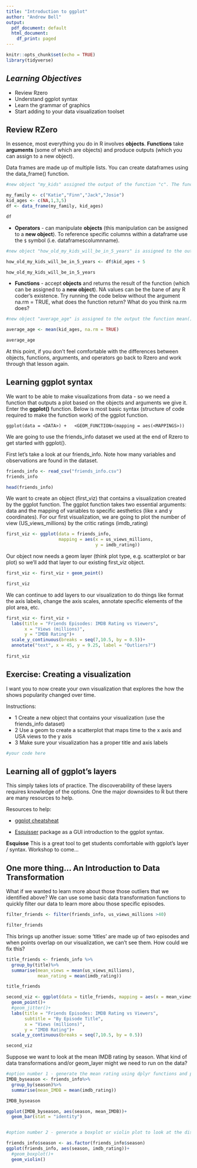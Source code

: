 ```yaml
---
title: "Introduction to ggplot"
author: "Andrew Bell"
output:
  pdf_document: default
  html_document:
    df_print: paged
---
```


```r
knitr::opts_chunk$set(echo = TRUE)
library(tidyverse)
```
## *Learning Objectives*

* Review Rzero
* Understand ggplot syntax
* Learn the grammar of graphics
* Start adding to your data visualization toolset

## Review RZero

In essence, most everything you do in R involves **objects**. **Functions** take **arguments** (some of which are objects) and produce outputs (which you can assign to a new object). 

Data frames are made up of multiple lists. You can create dataframes using the data_frame() function. 

```r
#new object "my_kids" assigned the output of the function "c". The function c creates a list of strings(my_family) or numbers(kid_ages)

my_family <- c("Katie","Finn","Jack","Josie")
kid_ages <- c(NA,1,3,5)
df <- data_frame(my_family, kid_ages)

df
```

* **Operators** - can manipulate **objects** (this manipulation can be assigned to a **new object**). To reference specific columns within a dataframe use the `$` symbol (i.e. dataframe`$`columnname).

```r
#new object "how_old_my_kids_will_be_in_5_years" is assigned to the output of kids_ages plus 5

how_old_my_kids_will_be_in_5_years <- df$kid_ages + 5 

how_old_my_kids_will_be_in_5_years
```

* **Functions** - accept **objects** and returns the result of the function (which can be assigned to a **new object**). NA values can be the bane of any R coder's existence. Try running the code below without the argument na.rm = TRUE, what does the function return? What do you think na.rm does?

```r
#new object "average_age" is assigned to the output the function mean() which is accepting the kid_ages object

average_age <- mean(kid_ages, na.rm = TRUE)

average_age
```

At this point, if you don't feel comfortable with the differences between objects, functions, arguments, and operators go back to Rzero and work through that lesson again. 

## Learning ggplot syntax

We want to be able to make visualizations from data - so we need a function that outputs a plot based on the objects and arguments we give it. Enter the **ggplot()** function. Below is most basic syntax (structure of code required to make the function work) of the ggplot function. 

```ggplot(data = <DATA>) +
  <GEOM_FUNCTION>(mapping = aes(<MAPPINGS>))```

We are going to use the friends_info dataset we used at the end of Rzero to get started with ggplot(). 

First let's take a look at our friends_info. Note how many variables and observations are found in the dataset. 

```r
friends_info <- read_csv("friends_info.csv")
friends_info

head(friends_info)
```

We want to create an object (first_viz) that contains a visualization created by the ggplot function. The ggplot function takes two essential arguments: data and the mapping of variables to specific aesthetics (like x and y coordinates). For our first visualization, we are going to plot the number of view (US_views_millions) by the critic ratings (imdb_rating)

```r
first_viz <- ggplot(data = friends_info, 
                    mapping = aes(x = us_views_millions, 
                                  y = imdb_rating))
```

Our object now needs a geom layer (think plot type, e.g. scatterplot or bar plot) so we'll add that layer to our existing first_viz object. 

```r
first_viz <- first_viz + geom_point()

first_viz
```
We can continue to add layers to our visualization to do things like format the axis labels, change the axis scales, annotate specific elements of the plot area, etc.

```r
first_viz <- first_viz + 
  labs(title = "Friends Episodes: IMDB Rating vs Viewers", 
       x = "Views (millions)", 
       y = "IMDB Rating")+
  scale_y_continuous(breaks = seq(7,10.5, by = 0.5))+
  annotate("text", x = 45, y = 9.25, label = "Outliers?")
  
first_viz
```

## Exercise: Creating a visualization

I want you to now create your own visualization that explores the how the shows popularity changed over time. 

Instructions:

* 1 Create a new object that contains your visualization (use the friends_info dataset)
* 2 Use a geom to create a scatterplot that maps time to the x axis and USA views to the y axis
* 3 Make sure your visualization has a proper title and axis labels

```r
#your code here
```


## Learning all of ggplot's layers
This simply takes lots of practice. The discoverability of these layers requires knowledge of the options. One the major downsides to R but there are many resources to help. 

Resources to help:

* [ggplot cheatsheat](https://github.com/rstudio/cheatsheets/raw/master/data-visualization-2.1.pdf)

* [Esquisser](https://dreamrs.github.io/esquisse/) package as a GUI introduction to the ggplot syntax. 

**Esquisse**
This is a great tool to get students comfortable with ggplot's layer / syntax. Workshop to come... 

## One more thing... An Introduction to Data Transformation
What if we wanted to learn more about those those outliers that we identified above? We can use some basic data transformation functions to quickly filter our data to learn more abou those specific episodes. 

```r
filter_friends <- filter(friends_info, us_views_millions >40)

filter_friends
```

This brings up another issue: some 'titles' are made up of two episodes and when points overlap on our visualization, we can't see them. How could we fix this?

```r
title_friends <- friends_info %>%
  group_by(title)%>%
  summarise(mean_views = mean(us_views_millions),
            mean_rating = mean(imdb_rating))

title_friends

second_viz <- ggplot(data = title_friends, mapping = aes(x = mean_views, y = mean_rating))+
  geom_point()+
  #geom_jitter()+
  labs(title = "Friends Episodes: IMDB Rating vs Viewers", 
       subtitle = "By Episode Title",
       x = "Views (millions)", 
       y = "IMDB Rating")+
  scale_y_continuous(breaks = seq(7,10.5, by = 0.5))

second_viz
```
Suppose we want to look at the mean IMDB rating by season. What kind of data transformations and/or geom_layer might we need to run on the data?

```r
#option number 1 - generate the mean rating using dplyr functions and plot resulting values in bar plot
IMDB_byseason <- friends_info%>%
  group_by(season)%>%
  summarise(mean_IMDB = mean(imdb_rating))

IMDB_byseason

ggplot(IMDB_byseason, aes(season, mean_IMDB))+
  geom_bar(stat = "identity")


#option number 2 - generate a boxplot or violin plot to look at the distribution of the ratings by season without having to specific run any data transformations.

friends_info$season <- as.factor(friends_info$season)
ggplot(friends_info, aes(season, imdb_rating))+
  #geom_boxplot()+
  geom_violin()

```

